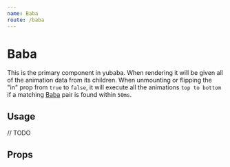```yaml
---
name: Baba
route: /baba
---
```



# Baba

This is the primary component in yubaba.
When rendering it will be given all of the animation data from its children.
When unmounting or flipping the "in" prop from `true` to `false`,
it will execute all the animations `top to bottom` if a matching [Baba](#baba) pair is found within `50ms`.

## Usage

<Playground>// TODO</Playground>

## Props

<PropsTable of={Baba} />
